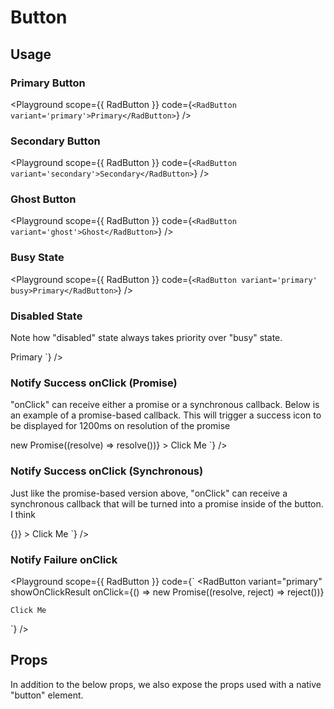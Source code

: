 
# Button
<Description of={RadButton} />

## Usage
### Primary Button
<Playground
  scope={{ RadButton }}
  code={`
<RadButton variant='primary'>Primary</RadButton>
  `}
/>

### Secondary Button
<Playground
  scope={{ RadButton }}
  code={`
<RadButton variant='secondary'>Secondary</RadButton>
  `}
/>

### Ghost Button
<Playground
  scope={{ RadButton }}
  code={`
<RadButton variant='ghost'>Ghost</RadButton>
  `}
/>

### Busy State
<Playground
  scope={{ RadButton }}
  code={`
<RadButton variant='primary' busy>Primary</RadButton>
  `}
/>

### Disabled State
<p>Note how "disabled" state always takes priority over "busy" state.</p>
<Playground
  scope={{ RadButton }}
  code={`
<RadButton variant='primary' disabled busy>Primary</RadButton>
  `}
/>

### Notify Success onClick (Promise)
<p>
  "onClick" can receive either a promise or a synchronous callback. Below is an example of a promise-based callback.
  This will trigger a success icon to be displayed for 1200ms on resolution of the promise
</p>
<Playground
  scope={{ RadButton }}
  code={`
  <RadButton
    variant="primary"
    showOnClickResult
    onClick={() => new Promise((resolve) => resolve())}
  >
    Click Me
  </RadButton>
  `}
/>

### Notify Success onClick (Synchronous)
<p>
  Just like the promise-based version above, "onClick" can receive a synchronous callback that will be turned into a promise
  inside of the button. I think
</p>
<Playground
  scope={{ RadButton }}
  code={`
  <RadButton
    variant="primary"
    showOnClickResult
    onClick={() => {}}
  >
    Click Me
  </RadButton>
  `}
/>


### Notify Failure onClick
<Playground
  scope={{ RadButton }}
  code={`
  <RadButton
    variant="primary"
    showOnClickResult
    onClick={() => new Promise((resolve, reject) => reject())}
  >
    Click Me
  </RadButton>
  `}
/>


## Props
In addition to the below props, we also expose the props used with a native "button" element.

<Props of={RadButton} />
